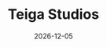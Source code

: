 ---
title: "Teiga Studios"
description: "My Marketing Strategy IG page breaking down winning marketing campaigns, case studies, and emerging trends."
date: "2026-12-05"
tags: ["Social Media Strategy", "Content Creation"]
published: true
heroImageUrl: "/images/teiga/hero.jpg"
hero2ImageUrl: "/images/teiga/hero2.jpg"
externalUrl: "https://www.instagram.com/teigastudios/"
---